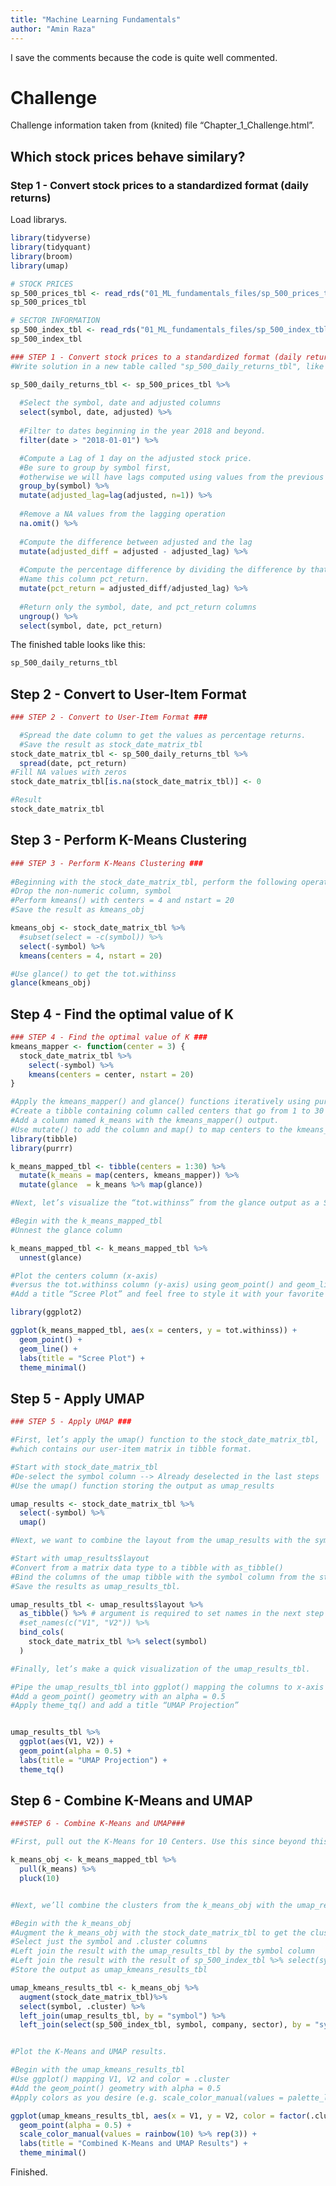 ```yaml
---
title: "Machine Learning Fundamentals"
author: "Amin Raza"
---
```


I save the comments because the code is quite well commented.

# Challenge

Challenge information taken from (knited) file "Chapter_1_Challenge.html".

## Which stock prices behave similary?

### Step 1 - Convert stock prices to a standardized format (daily returns)

Load librarys. 
```r
library(tidyverse)
library(tidyquant)
library(broom)
library(umap)
```


```r
# STOCK PRICES
sp_500_prices_tbl <- read_rds("01_ML_fundamentals_files/sp_500_prices_tbl.rds")
sp_500_prices_tbl

# SECTOR INFORMATION
sp_500_index_tbl <- read_rds("01_ML_fundamentals_files/sp_500_index_tbl.rds")
sp_500_index_tbl

### STEP 1 - Convert stock prices to a standardized format (daily returns) ###
#Write solution in a new table called "sp_500_daily_returns_tbl", like given in task description

sp_500_daily_returns_tbl <- sp_500_prices_tbl %>%
  
  #Select the symbol, date and adjusted columns
  select(symbol, date, adjusted) %>%
  
  #Filter to dates beginning in the year 2018 and beyond.
  filter(date > "2018-01-01") %>%

  #Compute a Lag of 1 day on the adjusted stock price. 
  #Be sure to group by symbol first, 
  #otherwise we will have lags computed using values from the previous stock in the data frame.
  group_by(symbol) %>%
  mutate(adjusted_lag=lag(adjusted, n=1)) %>%
  
  #Remove a NA values from the lagging operation
  na.omit() %>%
  
  #Compute the difference between adjusted and the lag
  mutate(adjusted_diff = adjusted - adjusted_lag) %>%
  
  #Compute the percentage difference by dividing the difference by that lag. 
  #Name this column pct_return.
  mutate(pct_return = adjusted_diff/adjusted_lag) %>%
  
  #Return only the symbol, date, and pct_return columns
  ungroup() %>%
  select(symbol, date, pct_return)

```

The finished table looks like this: 

```r
sp_500_daily_returns_tbl
```

## Step 2 - Convert to User-Item Format

```r
### STEP 2 - Convert to User-Item Format ###

  #Spread the date column to get the values as percentage returns. 
  #Save the result as stock_date_matrix_tbl
stock_date_matrix_tbl <- sp_500_daily_returns_tbl %>%
  spread(date, pct_return)
#Fill NA values with zeros
stock_date_matrix_tbl[is.na(stock_date_matrix_tbl)] <- 0

#Result
stock_date_matrix_tbl
```


## Step 3 - Perform K-Means Clustering

```r
### STEP 3 - Perform K-Means Clustering ###
  
#Beginning with the stock_date_matrix_tbl, perform the following operations:
#Drop the non-numeric column, symbol
#Perform kmeans() with centers = 4 and nstart = 20
#Save the result as kmeans_obj

kmeans_obj <- stock_date_matrix_tbl %>%
  #subset(select = -c(symbol)) %>%
  select(-symbol) %>%
  kmeans(centers = 4, nstart = 20)

#Use glance() to get the tot.withinss
glance(kmeans_obj)

```

## Step 4 - Find the optimal value of K

```r
### STEP 4 - Find the optimal value of K ###
kmeans_mapper <- function(center = 3) {
  stock_date_matrix_tbl %>%
    select(-symbol) %>%
    kmeans(centers = center, nstart = 20)
}

#Apply the kmeans_mapper() and glance() functions iteratively using purrr.
#Create a tibble containing column called centers that go from 1 to 30
#Add a column named k_means with the kmeans_mapper() output. 
#Use mutate() to add the column and map() to map centers to the kmeans_mapper() function.
library(tibble)
library(purrr)

k_means_mapped_tbl <- tibble(centers = 1:30) %>%
  mutate(k_means = map(centers, kmeans_mapper)) %>%
  mutate(glance  = k_means %>% map(glance))

#Next, let’s visualize the “tot.withinss” from the glance output as a Scree Plot.

#Begin with the k_means_mapped_tbl
#Unnest the glance column

k_means_mapped_tbl <- k_means_mapped_tbl %>%
  unnest(glance)

#Plot the centers column (x-axis) 
#versus the tot.withinss column (y-axis) using geom_point() and geom_line()
#Add a title “Scree Plot” and feel free to style it with your favorite theme

library(ggplot2)

ggplot(k_means_mapped_tbl, aes(x = centers, y = tot.withinss)) +
  geom_point() +
  geom_line() +
  labs(title = "Scree Plot") +
  theme_minimal()
```

## Step 5 - Apply UMAP

```r
### STEP 5 - Apply UMAP ###

#First, let’s apply the umap() function to the stock_date_matrix_tbl, 
#which contains our user-item matrix in tibble format.

#Start with stock_date_matrix_tbl
#De-select the symbol column --> Already deselected in the last steps
#Use the umap() function storing the output as umap_results

umap_results <- stock_date_matrix_tbl %>%
  select(-symbol) %>%
  umap()

#Next, we want to combine the layout from the umap_results with the symbol column from the stock_date_matrix_tbl.

#Start with umap_results$layout
#Convert from a matrix data type to a tibble with as_tibble()
#Bind the columns of the umap tibble with the symbol column from the stock_date_matrix_tbl.
#Save the results as umap_results_tbl.

umap_results_tbl <- umap_results$layout %>%
  as_tibble() %>% # argument is required to set names in the next step
  #set_names(c("V1", "V2")) %>%
  bind_cols(
    stock_date_matrix_tbl %>% select(symbol)
  )

#Finally, let’s make a quick visualization of the umap_results_tbl.

#Pipe the umap_results_tbl into ggplot() mapping the columns to x-axis and y-axis
#Add a geom_point() geometry with an alpha = 0.5
#Apply theme_tq() and add a title “UMAP Projection”


umap_results_tbl %>%
  ggplot(aes(V1, V2)) +
  geom_point(alpha = 0.5) + 
  labs(title = "UMAP Projection") +
  theme_tq()

```

## Step 6 - Combine K-Means and UMAP

```r
###STEP 6 - Combine K-Means and UMAP###

#First, pull out the K-Means for 10 Centers. Use this since beyond this value the Scree Plot flattens.

k_means_obj <- k_means_mapped_tbl %>%
  pull(k_means) %>%
  pluck(10)


#Next, we’ll combine the clusters from the k_means_obj with the umap_results_tbl.

#Begin with the k_means_obj
#Augment the k_means_obj with the stock_date_matrix_tbl to get the clusters added to the end of the tibble
#Select just the symbol and .cluster columns
#Left join the result with the umap_results_tbl by the symbol column
#Left join the result with the result of sp_500_index_tbl %>% select(symbol, company, sector) by the symbol column.
#Store the output as umap_kmeans_results_tbl

umap_kmeans_results_tbl <- k_means_obj %>% 
  augment(stock_date_matrix_tbl)%>%
  select(symbol, .cluster) %>%
  left_join(umap_results_tbl, by = "symbol") %>%
  left_join(select(sp_500_index_tbl, symbol, company, sector), by = "symbol")


#Plot the K-Means and UMAP results.

#Begin with the umap_kmeans_results_tbl
#Use ggplot() mapping V1, V2 and color = .cluster
#Add the geom_point() geometry with alpha = 0.5
#Apply colors as you desire (e.g. scale_color_manual(values = palette_light() %>% rep(3)))

ggplot(umap_kmeans_results_tbl, aes(x = V1, y = V2, color = factor(.cluster))) +
  geom_point(alpha = 0.5) +
  scale_color_manual(values = rainbow(10) %>% rep(3)) +
  labs(title = "Combined K-Means and UMAP Results") +
  theme_minimal()

```

Finished.

